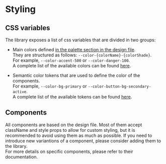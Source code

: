 
<Meta title="Getting started/Styling" />

# Styling

## CSS variables

The library exposes a list of css variables that are divided in two groups:

- Main colors defined [in the palette section in the design file](https://www.figma.com/file/4lkNIPZD8PyW9uQm7jQHoZ/Components-Personal-area?node-id=3621-15252&t=DtdEKGcwMEmm4vH9-4).\
  They are structured as follows: `--color-{colorName}-{colorShade}`.\
  For example, `--color-accent-500` or `--color-danger-100`.\
  A complete list of the available colors can be found [here](https://github.com/it-incubator/incubator-libs/blob/main/packages/ui-kit/src/styles/_colors.scss).

- Semantic color tokens that are used to define the color of the components.\
  For example, `--color-bg-primary` or `--color-button-bg-secondary-active`. \
  A complete list of the available tokens can be found [here](https://github.com/it-incubator/incubator-libs/blob/main/packages/ui-kit/src/styles/_semantic-color-tokens.scss).

## Components

All components are based on the design file. Most of them accept className and style props to allow for custom styling, but
it is recommended to avoid using them as much as possible. If you need to introduce new variantions of a component, please
consider adding them to the library.\
For more details on specific components, please refer to their documentation.
